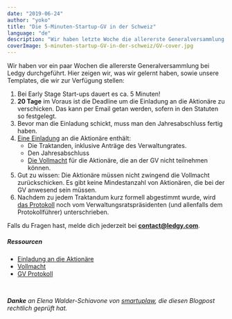 ```yaml
---
date: "2019-06-24"
author: "yoko"
title: "Die 5-Minuten-Startup-GV in der Schweiz"
language: "de"
description: "Wir haben letzte Woche die allererste Generalversammlung bei Ledgy durchgeführt. In diesem Post teilen wir unsere Templates sowie unsere Learnings."
coverImage: 5-minuten-startup-GV-in-der-schweiz/GV-cover.jpg
---
```


Wir haben vor ein paar Wochen die allererste Generalversammlung bei Ledgy durchgeführt.
Hier zeigen wir, was wir gelernt haben, sowie unsere Templates, die wir zur Verfügung stellen:


1. Bei Early Stage Start-ups dauert es ca. 5 Minuten!
2. **20 Tage** im Voraus ist die Deadline um die Einladung an die Aktionäre zu verschicken. Das kann per Email getan werden, sofern in den Statuten so festgelegt.
3. Bevor man die Einladung schickt, muss man den Jahresabschluss fertig haben.
4. [Eine Einladung](https://docs.google.com/document/d/1KKhzYvQEJ-u8n5OIoszwzrrG5QuHQ58I/) an die Aktionäre enthält:
    * Die Traktanden, inklusive Anträge des Verwaltungrates.
    * Den Jahresabschluss
    * [Die Vollmacht](https://docs.google.com/document/d/1iP5t4g2Hb848_iXQfW-3vjXNS0rzc99B/) für die Aktionäre, die an der GV nicht teilnehmen können.
5. Gut zu wissen: Die Aktionäre müssen nicht zwingend die Vollmacht zurückschicken. Es gibt keine Mindestanzahl von Aktionären, die bei der GV anwesend sein müssen.
6. Nachdem zu jedem Traktandum kurz formell abgestimmt wurde, wird [das Protokoll](https://docs.google.com/document/d/1LKdj7ks8myvbhk8YSJ1Wn_UDbDvPgmNSoBNr9oF2mKI/edit#) noch vom Verwaltungsratspräsidenten (und allenfalls dem Protokollführer) unterschrieben.

Falls du Fragen hast, melde dich jederzeit bei **contact@ledgy.com**.

##### Ressourcen
* [Einladung an die Aktionäre](https://docs.google.com/document/d/1KKhzYvQEJ-u8n5OIoszwzrrG5QuHQ58I/)
* [Vollmacht](https://docs.google.com/document/d/1iP5t4g2Hb848_iXQfW-3vjXNS0rzc99B/)
* [GV Protokoll](https://docs.google.com/document/d/1LKdj7ks8myvbhk8YSJ1Wn_UDbDvPgmNSoBNr9oF2mKI/edit#)
<br/>


_***Danke*** an Elena Walder-Schiavone von [smartuplaw](https://www.smartuplaw.ch), die diesen Blogpost rechtlich geprüft hat._
